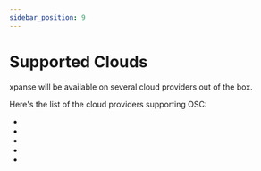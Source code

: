 ```yaml
---
sidebar_position: 9
---
```



# Supported Clouds

xpanse will be available on several cloud providers out of the box.

Here's the list of the cloud providers supporting OSC:

- <Link name={'Huawei Cloud'} url={'https://www.huaweicloud.com/'} />
- <Link name={'Openstack powered cloud'} url={'https://www.openstack.org/'} />
- <Link name={'FlexibleEngine'} url={'https://www.orange-business.com/en/solutions/cloud/flexible-engine'} />
- <Link name={'Regio Cloud'} url={'https://regio-cloud.net/'} />
- <Link name={'Plus Server'} url={'https://www.plusserver.com/en/'} />
